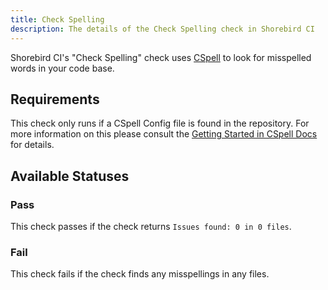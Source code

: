 ```yaml
---
title: Check Spelling
description: The details of the Check Spelling check in Shorebird CI
---
```


Shorebird CI's "Check Spelling" check uses [CSpell](https://cspell.org) to
look for misspelled words in your code base.

## Requirements

This check only runs if a CSpell Config file is found in the repository. For
more information on this please consult the
[Getting Started in CSpell Docs](https://cspell.org/docs/getting-started#1-create-a-configuration-file)
for details.

## Available Statuses

### Pass

This check passes if the check returns `Issues found: 0 in 0 files`.

### Fail

This check fails if the check finds any misspellings in any files.
